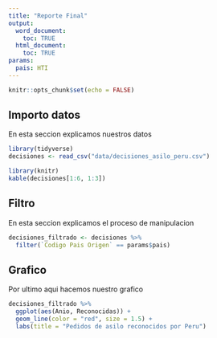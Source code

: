 ```yaml
---
title: "Reporte Final"
output:
  word_document:
    toc: TRUE
  html_document:
    toc: TRUE
params:
  pais: HTI
---
```


```r
knitr::opts_chunk$set(echo = FALSE)
```

## Importo datos

En esta seccion explicamos nuestros datos

```r
library(tidyverse)
decisiones <- read_csv("data/decisiones_asilo_peru.csv")
```

```r
library(knitr)
kable(decisiones[1:6, 1:3])
```


## Filtro

En esta seccion explicamos el proceso de manipulacion

```r
decisiones_filtrado <- decisiones %>% 
  filter(`Codigo Pais Origen` == params$pais)
```

## Grafico

Por ultimo aqui hacemos nuestro grafico

```r
decisiones_filtrado %>% 
  ggplot(aes(Anio, Reconocidas)) +
  geom_line(color = "red", size = 1.5) +
  labs(title = "Pedidos de asilo reconocidos por Peru")
```

